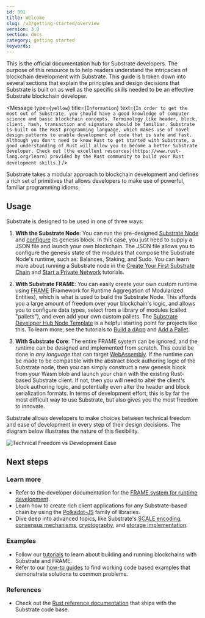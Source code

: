 ```yaml
---
id: 001
title: Welcome
slug: /v3/getting-started/overview
version: 3.0 
section: docs
category: getting started
keywords:
---
```


This is the
official documentation hub for Substrate developers. The purpose of this resource is to help readers understand the 
intricacies of blockchain development with Substrate. This guide is broken down into several sections that
explain the principles and design decisions that Substrate is built on as well as the specific skills needed to be an
effective Substrate blockchain developer.

<Message
  type={`yellow`}
  title={`Information`}
  text={`In order to get the most out of Substrate, you should have a good knowledge of computer science and basic blockchain
concepts. Terminology like header, block, client, hash, transaction and signature should be familiar. Substrate is
built on the Rust programming language, which makes use of novel design patterns to enable development of code that is
safe and fast. Although you don't need to know Rust to get started with Substrate, a good understanding of Rust will
allow you to become a better Substrate developer. Check out [the excellent resources](https://www.rust-lang.org/learn)
provided by the Rust community to build your Rust development skills.`}
/>

Substrate takes a modular approach to blockchain development and defines a rich set of primitives that allows developers
to make use of powerful, familiar programming idioms.

## Usage

Substrate is designed to be used in one of three ways:

1. **With the Substrate Node**: You can run the pre-designed [Substrate Node](https://github.com/paritytech/substrate/tree/master/bin/node)
   and [configure](https://github.com/paritytech/substrate/blob/master/bin/node/cli/src/chain_spec.rs)
   its genesis block. In this case, you just need to supply a JSON file and launch your own blockchain.
   The JSON file allows you to configure the genesis state of the modules that compose the Substrate
   Node's runtime, such as: Balances, Staking, and Sudo. You can learn more about running a Substrate
   node in the [Create Your First Substrate Chain](/tutorials/v3/create-your-first-substrate-chain) and
   [Start a Private Network](/tutorials/v3/private-network) tutorials.

2. **With Substrate FRAME**: You can easily create your own custom runtime using [FRAME](/v3/runtime/frame)
   (Framework for Runtime Aggregation of Modularized Entities), which is what is used to build the Substrate Node. This
   affords you a large amount of freedom over your blockchain's logic, and allows you to configure data types, select
   from a library of modules (called "pallets"), and even add your own custom pallets. The
   [Substrate Developer Hub Node Template](https://github.com/substrate-developer-hub/substrate-node-template) is a
   helpful starting point for projects like this. To learn more, see the tutorials to
   [Build a dApp](/tutorials/v3/proof-of-existence) and [Add a Pallet](/tutorials/v3/add-a-pallet).

3. **With Substrate Core**: The entire FRAME system can be ignored, and the runtime can be designed and implemented from
   scratch. This could be done in _any language_ that can target [WebAssembly](https://webassembly.org/). If the runtime
   can be made to be compatible with the abstract block authoring logic of the Substrate node, then you can simply
   construct a new genesis block from your Wasm blob and launch your chain with the existing Rust-based Substrate
   client. If not, then you will need to alter the client's block authoring logic, and potentially even alter the header
   and block serialization formats. In terms of development effort, this is by far the most difficult way to use
   Substrate, but also gives you the most freedom to innovate.

Substrate allows developers to make choices between technical freedom and ease of development in every step of their design decisions. The diagram below illustrates the nature of this flexibility.

![Technical Freedom vs Development Ease](/src/images/docs/getting-started/technical-freedom.png)

## Next steps

### Learn more

- Refer to the developer documentation for the [FRAME system for runtime development](/v3/concepts/runtime).
- Learn how to create rich client applications for any Substrate-based chain by using the
  [Polkadot-JS](/v3/integration/polkadot-js) family of libraries.
- Dive deep into advanced topics, like Substrate's [SCALE encoding](/v3/advanced/scale-codec),
  [consensus mechanisms](/v3/advanced/consensus), [cryptography](/v3/advanced/cryptography), and
  [storage implementation](/v3/advanced/storage).

### Examples

- Follow our [tutorials](/tutorials/v3) to learn about building and running blockchains with Substrate and FRAME.
- Refer to our [how-to guides](/how-to-guides/v3) to find working code based examples that demonstrate
  solutions to common problems.

### References

- Check out the [Rust reference documentation](/rustdocs) that ships with the Substrate code base.
